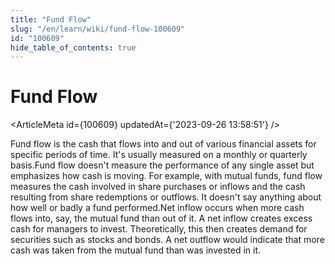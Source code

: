 ```yaml
---
title: "Fund Flow"
slug: "/en/learn/wiki/fund-flow-100609"
id: "100609"
hide_table_of_contents: true
---
```



# Fund Flow

<ArticleMeta id={100609} updatedAt={'2023-09-26 13:58:51'} />
<div className='border-solid border-b border-t-0 my-4 border-[var(--ifm-color-gray-300)]' />

Fund flow is the cash that flows into and out of various financial assets for specific periods of time. It's usually measured on a monthly or quarterly basis.Fund flow doesn't measure the performance of any single asset but emphasizes how cash is moving. For example, with mutual funds, fund flow measures the cash involved in share purchases or inflows and the cash resulting from share redemptions or outflows. It doesn't say anything about how well or badly a fund performed.Net inflow occurs when more cash flows into, say, the mutual fund than out of it. A net inflow creates excess cash for managers to invest. Theoretically, this then creates demand for securities such as stocks and bonds. A net outflow would indicate that more cash was taken from the mutual fund than was invested in it.
